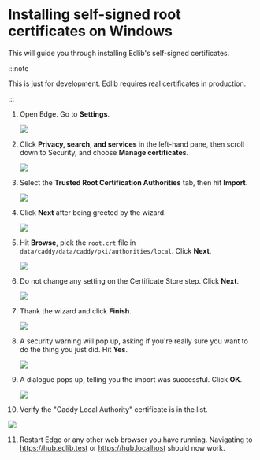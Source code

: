 # Installing self-signed root certificates on Windows

This will guide you through installing Edlib's self-signed certificates.

:::note

This is just for development. Edlib requires real certificates in production.

:::

1. Open Edge. Go to **Settings**.

   ![](../../static/img/windows-certificates-1.png)

2. Click **Privacy, search, and services** in the left-hand pane, then scroll
   down to Security, and choose **Manage certificates**.

   ![](../../static/img/windows-certificates-2.png)

3. Select the **Trusted Root Certification Authorities** tab, then hit
   **Import**.

   ![](../../static/img/windows-certificates-3.png)

4. Click **Next** after being greeted by the wizard.

   ![](../../static/img/windows-certificates-4.png)

5. Hit **Browse**, pick the `root.crt` file in
   `data/caddy/data/caddy/pki/authorities/local`. Click **Next**.

   ![](../../static/img/windows-certificates-5.png)

6. Do not change any setting on the Certificate Store step. Click
   **Next**.

   ![](../../static/img/windows-certificates-6.png)

7. Thank the wizard and click **Finish**.

   ![](../../static/img/windows-certificates-7.png)

8. A security warning will pop up, asking if you're really sure you
   want to do the thing you just did. Hit **Yes**.

   ![](../../static/img/windows-certificates-8.png)

9. A dialogue pops up, telling you the import was successful. Click
   **OK**.

   ![](../../static/img/windows-certificates-9.png)

10. Verify the "Caddy Local Authority" certificate is in the list.

   ![](../../static/img/windows-certificates-10.png)

11. Restart Edge or any other web browser you have running. Navigating to
    <https://hub.edlib.test> or <https://hub.localhost> should now work.
